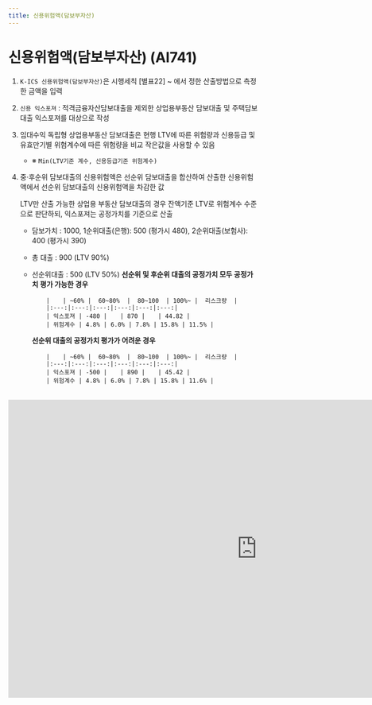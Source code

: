 ```yaml
---
title: 신용위험액(담보부자산)
---
```

# 신용위험액(담보부자산) (AI741)

<Accordion multiple activeIndex={[]}>
<AccordionTab header="[작성 요령]">

1. `K-ICS 신용위험액(담보부자산)`은 시행세칙 [별표22] <OverlayDemo id ="510"/> ~ <OverlayDemo id ="530"/>에서 정한 산출방법으로 측정한 금액을 입력
2. `신용 익스포져` : 적격금융자산담보대출을 제외한 상업용부동산 담보대출 및 주택담보대출 익스포져를 대상으로 작성
3. 임대수익 독립형 상업용부동산 담보대출은 현행 LTV에 따른 위험량과 신용등급 및 유효만기별 위험계수에 따른 위험량을 비교 작은값을 사용할 수 있음
    - ※ `Min(LTV기준 계수, 신용등급기준 위험계수)`
4. 중·후순위 담보대출의 신용위험액은 선순위 담보대출을 합산하여 산출한 신용위험액에서 선순위 담보대출의 신용위험액을 차감한 값
    <Accordion multiple activeIndex={[]}>
    <AccordionTab header="<예시>">

    LTV만 산출 가능한 상업용 부동산 담보대출의 경우 잔액기준 LTV로 위험계수 수준으로 판단하되, 익스포져는 공정가치를 기준으로 산출

    - 담보가치 : 1000, 1순위대출(은행): 500 (평가시 480), 2순위대출(보험사): 400 (평가시 390)
    - 총 대출 : 900 (LTV 90%)
    - 선순위대출 : 500 (LTV 50%)
        <SubText>
        **선순위 및 후순위 대출의 공정가치 모두 공정가치 평가 가능한 경우**

              | 　 | ~60% |  60~80%  |  80~100  | 100%~ |  리스크량  |
              |:---:|:---:|:---:|:---:|:---:|:---:|
              | 익스포져 | -480 | 　 | 870 | 　 | 44.82 |
              | 위험계수 | 4.8% | 6.0% | 7.8% | 15.8% | 11.5% |

        **선순위 대출의 공정가치 평가가 어려운 경우**

              | 　 | ~60% |  60~80%  |  80~100  | 100%~ |  리스크량  |
              |:---:|:---:|:---:|:---:|:---:|:---:|
              | 익스포져 | -500 | 　 | 890 | 　 | 45.42 |
              | 위험계수 | 4.8% | 6.0% | 7.8% | 15.8% | 11.6% |

        </SubText>
    </AccordionTab>
    </Accordion>

</AccordionTab>
</Accordion>

<br/>

<iframe width="1000" height="600" frameBorder="0" scrolling="no"
src="https://onedrive.live.com/embed?resid=AB5F66CE0CF8D024%2116554&authkey=%21ACzRWZavyE-79hc&em=2
&AllowTyping=True
&wdAllowInteractivity=False&ActiveCell='6-4'!F10&Item='6-4'!A7:Z46
&wdHideGridlines=True
&wdDownloadButton=False
&waccluster=PSG3">
</iframe>
